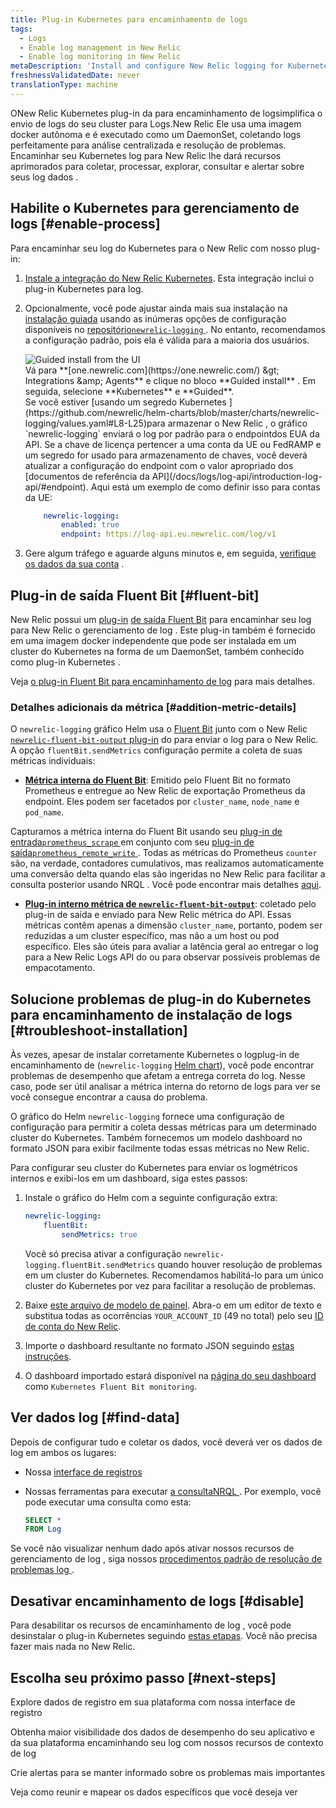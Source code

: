 ```yaml
---
title: Plug-in Kubernetes para encaminhamento de logs
tags:
  - Logs
  - Enable log management in New Relic
  - Enable log monitoring in New Relic
metaDescription: 'Install and configure New Relic logging for Kubernetes, so you can use enhanced log management capabilities.'
freshnessValidatedDate: never
translationType: machine
---
```


ONew Relic Kubernetes plug-in da para encaminhamento de logsimplifica o envio de logs do seu cluster para Logs.New Relic Ele usa uma imagem docker autônoma e é executado como um DaemonSet, coletando logs perfeitamente para análise centralizada e resolução de problemas. Encaminhar seu Kubernetes log para New Relic lhe dará <InlinePopover type="logs" />recursos aprimorados para coletar, processar, explorar, consultar e alertar sobre seus log dados .

## Habilite o Kubernetes para gerenciamento de logs [#enable-process]

Para encaminhar seu log do Kubernetes para o New Relic com nosso plug-in:

1. [Instale a integração do New Relic Kubernetes](/install/kubernetes). Esta integração inclui o plug-in Kubernetes para log.

2. Opcionalmente, você pode ajustar ainda mais sua instalação na [instalação guiada](/install/kubernetes) usando as inúmeras opções de configuração disponíveis no [repositório`newrelic-logging` ](https://github.com/newrelic/helm-charts/tree/master/charts/newrelic-logging#configuration). No entanto, recomendamos a configuração padrão, pois ela é válida para a maioria dos usuários.

   <img title="Guided install from the UI" alt="Guided install from the UI" src="/images/kubernetes_screenshot-crop_gather-log-data.webp" />

   <figcaption>
     Vá para <DNT>**[one.newrelic.com](https://one.newrelic.com/) &amp;gt; Integrations &amp;amp; Agents**</DNT> e clique no bloco <DNT>**Guided install**</DNT> . Em seguida, selecione <DNT>**Kubernetes**</DNT> e <DNT>**Guided**</DNT>.
   </figcaption>

   <Callout variant="important">
     Se você estiver [usando um segredo Kubernetes ](https://github.com/newrelic/helm-charts/blob/master/charts/newrelic-logging/values.yaml#L8-L25)para armazenar o New Relic <InlinePopover type="licenseKey" />, o gráfico `newrelic-logging` enviará o log por padrão para o endpointdos EUA da API. Se a chave de licença pertencer a uma conta da UE ou FedRAMP e um segredo for usado para armazenamento de chaves, você deverá atualizar a configuração do endpoint com o valor apropriado dos [documentos de referência da API](/docs/logs/log-api/introduction-log-api/#endpoint). Aqui está um exemplo de como definir isso para contas da UE:

     ```yml
         newrelic-logging:
             enabled: true
             endpoint: https://log-api.eu.newrelic.com/log/v1
     ```
   </Callout>

3. Gere algum tráfego e aguarde alguns minutos e, em seguida, [verifique os dados da sua conta](#find-data) .

<InstallFeedback />

## Plug-in de saída Fluent Bit [#fluent-bit]

New Relic possui um [plug-in](https://github.com/newrelic/newrelic-fluent-bit-output) [de saída Fluent Bit](https://fluentbit.io/) para encaminhar seu log para New Relic o gerenciamento de log . Este plug-in também é fornecido em uma imagem docker independente que pode ser instalada em um cluster do Kubernetes na forma de um DaemonSet, também conhecido como plug-in Kubernetes .

Veja [o plug-in Fluent Bit para encaminhamento de log](/docs/logs/forward-logs/fluent-bit-plugin-log-forwarding) para mais detalhes.

### Detalhes adicionais da métrica [#addition-metric-details]

O `newrelic-logging` gráfico Helm usa o [Fluent Bit](https://fluentbit.io/) junto com o New Relic [`newrelic-fluent-bit-output` plug-in](https://github.com/newrelic/newrelic-fluent-bit-output) do para enviar o log para o New Relic. A opção `fluentBit.sendMetrics` configuração permite a coleta de suas métricas individuais:

* **[Métrica interna do Fluent Bit](https://docs.fluentbit.io/manual/administration/monitoring#for-v2-metrics)**: Emitido pelo Fluent Bit no formato Prometheus e entregue ao New Relic de exportação Prometheus da endpoint. Eles podem ser facetados por `cluster_name`, `node_name` e `pod_name`.

Capturamos a métrica interna do Fluent Bit usando seu [plug-in de entrada`prometheus_scrape` ](https://docs.fluentbit.io/manual/pipeline/inputs/prometheus-scrape-metrics)em conjunto com seu [plug-in de saída`prometheus_remote_write` ](https://docs.fluentbit.io/manual/pipeline/outputs/prometheus-remote-write). Todas as métricas do Prometheus `counter` são, na verdade, contadores cumulativos, mas realizamos automaticamente uma conversão delta quando elas são ingeridas no New Relic para facilitar a consulta posterior usando NRQL . Você pode encontrar mais detalhes [aqui](/docs/data-apis/understand-data/metric-data/cumulative-metrics/).

* **[Plug-in interno métrica de `newrelic-fluent-bit-output`](https://github.com/newrelic/newrelic-fluent-bit-output?tab=readme-ov-file#troubleshooting-metrics)**: coletado pelo plug-in de saída e enviado para New Relic métrica do API. Essas métricas contêm apenas a dimensão `cluster_name`, portanto, podem ser reduzidas a um cluster específico, mas não a um host ou pod específico. Eles são úteis para avaliar a latência geral ao entregar o log para a New Relic Logs API do ou para observar possíveis problemas de empacotamento.

## Solucione problemas de plug-in do Kubernetes para encaminhamento de instalação de logs [#troubleshoot-installation]

Às vezes, apesar de instalar corretamente Kubernetes o logplug-in de encaminhamento de (`newrelic-logging` [Helm chart](https://github.com/newrelic/helm-charts/blob/master/charts/newrelic-logging)), você pode encontrar problemas de desempenho que afetam a entrega correta do log. Nesse caso, pode ser útil analisar a métrica interna do retorno de logs para ver se você consegue encontrar a causa do problema.

O gráfico do Helm `newrelic-logging` fornece uma configuração de configuração para permitir a coleta dessas métricas para um determinado cluster do Kubernetes. Também fornecemos um modelo dashboard no formato JSON para exibir facilmente todas essas métricas no New Relic.

Para configurar seu cluster do Kubernetes para enviar os logmétricos internos e exibi-los em um dashboard, siga estes passos:

1. Instale o gráfico do Helm com a seguinte configuração extra:

   ```yml
   newrelic-logging:
       fluentBit:
           sendMetrics: true
   ```

   Você só precisa ativar a configuração `newrelic-logging.fluentBit.sendMetrics` quando houver resolução de problemas em um cluster do Kubernetes. Recomendamos habilitá-lo para um único cluster do Kubernetes por vez para facilitar a resolução de problemas.

2. Baixe [este arquivo de modelo de painel](https://raw.githubusercontent.com/newrelic/helm-charts/master/charts/newrelic-logging/fluent-bit-and-plugin-metrics-dashboard-template.json). Abra-o em um editor de texto e substitua todas as ocorrências `YOUR_ACCOUNT_ID` (49 no total) pelo seu [ID de conta do New Relic](/docs/accounts/accounts-billing/account-structure/account-id/).

3. Importe o dashboard resultante no formato JSON seguindo [estas instruções](/docs/query-your-data/explore-query-data/dashboards/dashboards-charts-import-export-data/#import-json).

4. O dashboard importado estará disponível na [página do seu dashboard](https://one.newrelic.com/dashboards) como `Kubernetes Fluent Bit monitoring`.

## Ver dados log [#find-data]

Depois de configurar tudo e coletar os dados, você deverá ver os dados de log em ambos os lugares:

* Nossa [interface de registros](https://one.newrelic.com/launcher/logger.log-launcher)

* Nossas ferramentas para executar [a consultaNRQL ](/docs/query-your-data/explore-query-data/query-builder/use-advanced-nrql-mode-query-data/). Por exemplo, você pode executar uma consulta como esta:

  ```sql
  SELECT *
  FROM Log
  ```

Se você não visualizar nenhum dado após ativar nossos recursos de gerenciamento de log , siga nossos [procedimentos padrão de resolução de problemas log ](/docs/logs/troubleshooting/no-log-data-appears-ui/).

## Desativar encaminhamento de logs [#disable]

Para desabilitar os recursos de encaminhamento de log , você pode desinstalar o plug-in Kubernetes seguindo [estas etapas](/docs/kubernetes-pixie/kubernetes-integration/uninstall-kubernetes/). Você não precisa fazer mais nada no New Relic.

## Escolha seu próximo passo [#next-steps]

<DocTiles>
  <DocTile title="Logs UI" path="/docs/logs/ui-data/use-logs-ui/">Explore dados de registro em sua plataforma com nossa interface de registro</DocTile>

  <DocTile title="Logs in context" path="/docs/logs/logs-context/logs-in-context/">Obtenha maior visibilidade dos dados de desempenho do seu aplicativo e da sua plataforma encaminhando seu log com nossos recursos de contexto de log</DocTile>

  <DocTile title="Alerts" path="/docs/alerts/overview/">Crie alertas para se manter informado sobre os problemas mais importantes</DocTile>

  <DocTile title="Create dashboards" path="/docs/query-your-data/explore-query-data/dashboards/introduction-dashboards/">Veja como reunir e mapear os dados específicos que você deseja ver</DocTile>
</DocTiles>